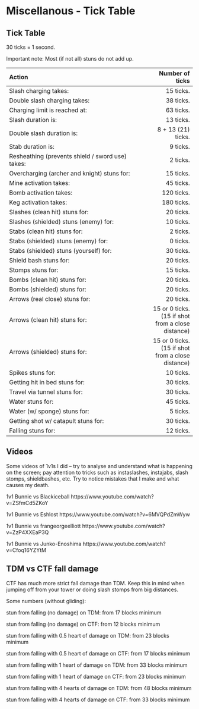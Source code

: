 # Miscellanous - Tick Table

## Tick Table

30 ticks = 1 second.

Important note: Most (if not all) stuns do not add up.

| Action | Number of ticks |
|:----------------------------------------------------| ------------------:|
| Slash charging takes:                               | 15 ticks.          |
| Double slash charging takes:                        | 38 ticks.          |
| Charging limit is reached at:                       | 63 ticks.          |
| Slash duration is:                                  | 13 ticks.          |
| Double slash duration is:                           | 8 + 13 (21) ticks. |
| Stab duration is:                                   | 9 ticks.           |
| Resheathing (prevents shield / sword use) takes:    | 2 ticks.           |
| Overcharging (archer and knight) stuns for:         | 15 ticks.          |
| Mine activation takes:                              | 45 ticks.          |
| Bomb activation takes:                              | 120 ticks.         |
| Keg activation takes:                               | 180 ticks.         |
| Slashes (clean hit) stuns for:                      | 20 ticks.          |
| Slashes (shielded) stuns (enemy) for:               | 10 ticks.          |
| Stabs (clean hit) stuns for:                        | 2 ticks.           |
| Stabs (shielded) stuns (enemy) for:                 | 0 ticks.           |
| Stabs (shielded) stuns (yourself) for:              | 30 ticks.          |
| Shield bash stuns for:                              | 20 ticks.          |
| Stomps stuns for:                                   | 15 ticks.          |
| Bombs (clean hit) stuns for:                        | 20 ticks.          |
| Bombs (shielded) stuns for:                         | 20 ticks.          |
| Arrows (real close) stuns for:                      | 20 ticks.          |
| Arrows (clean hit) stuns for:                       | 15 or 0 ticks. (15 if shot from a close distance) |
| Arrows (shielded) stuns for:                        | 15 or 0 ticks. (15 if shot from a close distance) |
| Spikes stuns for:                                   | 10 ticks.          |
| Getting hit in bed stuns for:                       | 30 ticks.          |
| Travel via tunnel stuns for:                        | 30 ticks.          |
| Water stuns for:                                    | 45 ticks.          |
| Water (w/ sponge) stuns for:                        | 5 ticks.           |
| Getting shot w/ catapult stuns for:                 | 30 ticks.          |
| Falling stuns for:                                  | 12 ticks.          |

## Videos

Some videos of 1v1s I did -- try to analyse and understand what is happening on the screen; pay attention to tricks such as instaslashes, instajabs, slash stomps, shieldbashes, etc. Try to notice mistakes that I make and what causes my death. 

1v1 Bunnie vs Blackiceball https://www.youtube.com/watch?v=ZSfmCd5ZKoY

1v1 Bunnie vs Eshlost https://www.youtube.com/watch?v=6MVQPdZmWyw

1v1 Bunnie vs frangeorgeelliott https://www.youtube.com/watch?v=ZzP4XXEaP3Q

1v1 Bunnie vs Junko-Enoshima https://www.youtube.com/watch?v=Cfoq16YZYtM

## TDM vs CTF fall damage

CTF has much more strict fall damage than TDM. Keep this in mind when jumping off from your tower or doing slash stomps from big distances. 

Some numbers (without gliding):

stun from falling (no damage) on TDM: from 17 blocks minimum

stun from falling (no damage) on CTF: from 12 blocks minimum


stun from falling with 0.5 heart of damage on TDM: from 23 blocks minimum

stun from falling with 0.5 heart of damage on CTF: from 17 blocks minimum


stun from falling with 1 heart of damage on TDM: from 33 blocks minimum

stun from falling with 1 heart of damage on CTF: from 23 blocks minimum


stun from falling with 4 hearts of damage on TDM: from 48 blocks minimum

stun from falling with 4 hearts of damage on CTF: from 33 blocks minimum



